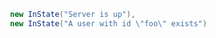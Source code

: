 ```java
                new InState("Server is up"),
                new InState("A user with id \"foo\" exists")
```

